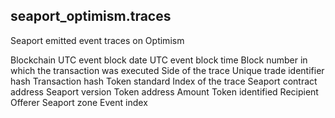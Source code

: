 ## seaport_optimism.traces 
Seaport emitted event traces on Optimism


<ParamField path="blockchain">
Blockchain
</ParamField>
<ParamField path="block_date">
UTC event block date
</ParamField>
<ParamField path="block_time">
UTC event block time
</ParamField>
<ParamField path="block_number">
Block number in which the transaction was executed
</ParamField>
<ParamField path="trace_side">
Side of the trace
</ParamField>
<ParamField path="order_hash">
Unique trade identifier hash
</ParamField>
<ParamField path="tx_hash">
Transaction hash
</ParamField>
<ParamField path="token_standard">
Token standard
</ParamField>
<ParamField path="trace_index">
Index of the trace
</ParamField>
<ParamField path="seaport_contract_address">
Seaport contract address
</ParamField>
<ParamField path="seaport_version">
Seaport version
</ParamField>
<ParamField path="token_address">
Token address
</ParamField>
<ParamField path="amount">
Amount
</ParamField>
<ParamField path="identifier">
Token identified
</ParamField>
<ParamField path="recipient">
Recipient
</ParamField>
<ParamField path="offerer">
Offerer
</ParamField>
<ParamField path="zone">
Seaport zone
</ParamField>
<ParamField path="evt_index">
Event index
</ParamField>
